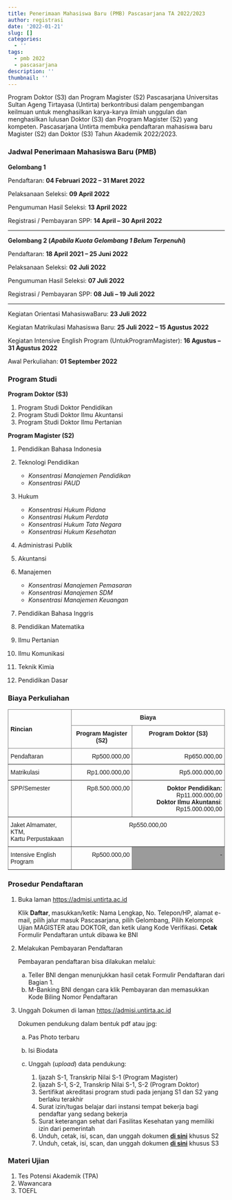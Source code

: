```yaml
---
title: Penerimaan Mahasiswa Baru (PMB) Pascasarjana TA 2022/2023
author: registrasi
date: '2022-01-21'
slug: []
categories:
  - ''
tags:
  - pmb 2022
  - pascasarjana
description: ''
thumbnail: ''
---
```


Program Doktor (S3) dan Program Magister (S2) Pascasarjana Universitas Sultan Ageng Tirtayasa (Untirta) berkontribusi dalam pengembangan keilmuan untuk menghasilkan karya-karya ilmiah unggulan dan menghasilkan lulusan Doktor (S3) dan Program Magister (S2) yang kompeten. Pascasarjana Untirta membuka pendaftaran mahasiswa baru Magister (S2) dan Doktor (S3) Tahun Akademik 2022/2023.

### Jadwal Penerimaan Mahasiswa Baru (PMB)

**Gelombang 1**

Pendaftaran: **04 Februari 2022 -- 31 Maret 2022**

Pelaksanaan Seleksi: **09 April 2022**

Pengumuman Hasil Seleksi: **13 April 2022**

Registrasi / Pembayaran SPP: **14 April -- 30 April 2022**

------------------------------------------------------------------------

**Gelombang 2 (*Apabila Kuota Gelombang 1 Belum Terpenuhi*)**

Pendaftaran: **18 April 2021 -- 25 Juni 2022**

Pelaksanaan Seleksi: **02 Juli 2022**

Pengumuman Hasil Seleksi: **07 Juli 2022**

Registrasi / Pembayaran SPP: **08 Juli -- 19 Juli 2022**

------------------------------------------------------------------------

Kegiatan Orientasi MahasiswaBaru: **23 Juli 2022**

Kegiatan Matrikulasi Mahasiswa Baru: **25 Juli 2022 -- 15 Agustus 2022**

Kegiatan Intensive English Program (UntukProgramMagister): **16 Agustus -- 31 Agustus 2022**

Awal Perkuliahan: **01 September 2022**

### Program Studi

**Program Doktor (S3)**

1.  Program Studi Doktor Pendidikan
2.  Program Studi Doktor Ilmu Akuntansi
3.  Program Studi Doktor Ilmu Pertanian

**Program Magister (S2)**

1.  Pendidikan Bahasa Indonesia

2.  Teknologi Pendidikan

    -   *Konsentrasi Manajemen Pendidikan*
    -   *Konsentrasi PAUD*

3.  Hukum

    -   *Konsentrasi Hukum Pidana*
    -   *Konsentrasi Hukum Perdata*
    -   *Konsentrasi Hukum Tata Negara*
    -   *Konsentrasi Hukum Kesehatan*

4.  Administrasi Publik

5.  Akuntansi

6.  Manajemen

    -   *Konsentrasi Manajemen Pemasaran*
    -   *Konsentrasi Manajemen SDM*
    -   *Konsentrasi Manajemen Keuangan*

7.  Pendidikan Bahasa Inggris

8.  Pendidikan Matematika

9.  Ilmu Pertanian

10. Ilmu Komunikasi

11. Teknik Kimia

12. Pendidikan Dasar

### Biaya Perkuliahan

```{=html}
<style type="text/css">
.tg  {border-collapse:collapse;border-spacing:0;}
.tg td{border-color:black;border-style:solid;border-width:1px;font-family:Arial, sans-serif;font-size:14px;
  overflow:hidden;padding:10px 5px;word-break:normal;}
.tg th{border-color:black;border-style:solid;border-width:1px;font-family:Arial, sans-serif;font-size:14px;
  font-weight:normal;overflow:hidden;padding:10px 5px;word-break:normal;}
.tg .tg-2z6x{background-color:#9b9b9b;border-color:inherit;text-align:right;vertical-align:top}
.tg .tg-c3ow{border-color:inherit;text-align:center;vertical-align:top}
.tg .tg-g7sd{border-color:inherit;font-weight:bold;text-align:left;vertical-align:middle}
.tg .tg-7btt{border-color:inherit;font-weight:bold;text-align:center;vertical-align:top}
.tg .tg-0pky{border-color:inherit;text-align:left;vertical-align:top}
.tg .tg-dvpl{border-color:inherit;text-align:right;vertical-align:top}
</style>
<table class="tg">
<thead>
  <tr>
    <th class="tg-g7sd" rowspan="2">Rincian</th>
    <th class="tg-7btt" colspan="2">Biaya</th>
  </tr>
  <tr>
    <th class="tg-7btt">Program Magister (S2)</th>
    <th class="tg-7btt">Program Doktor (S3)</th>
  </tr>
</thead>
<tbody>
  <tr>
    <td class="tg-0pky">Pendaftaran</td>
    <td class="tg-dvpl">Rp500.000,00</td>
    <td class="tg-dvpl">Rp650.000,00</td>
  </tr>
  <tr>
    <td class="tg-0pky">Matrikulasi</td>
    <td class="tg-dvpl">Rp1.000.000,00</td>
    <td class="tg-dvpl">Rp5.000.000,00</td>
  </tr>
  <tr>
    <td class="tg-0pky">SPP/Semester</td>
    <td class="tg-dvpl">Rp8.500.000,00</td>
    <td class="tg-dvpl"><span style="font-weight:bold">Doktor Pendidikan:</span> Rp11.000.000,00<br><span style="font-weight:bold">Doktor Ilmu Akuntansi</span>: Rp15.000.000,00</td>
  </tr>
  <tr>
    <td class="tg-0pky">Jaket Almamater, KTM,<br>Kartu Perpustakaan</td>
    <td class="tg-c3ow" colspan="2">Rp550.000,00</td>
  </tr>
  <tr>
    <td class="tg-0pky">Intensive English Program</td>
    <td class="tg-dvpl">Rp500.000,00</td>
    <td class="tg-2z6x">-</td>
  </tr>
</tbody>
</table>
```
### Prosedur Pendaftaran

1.  Buka laman <https://admisi.untirta.ac.id>

    Klik **Daftar**, masukkan/ketik: Nama Lengkap, No. Telepon/HP, alamat e-mail, pilih jalur masuk Pascasarjana, pilih Gelombang, Pilih Kelompok Ujian MAGISTER atau DOKTOR, dan ketik ulang Kode Verifikasi. **Cetak** Formulir Pendaftaran untuk dibawa ke BNI

2.  Melakukan Pembayaran Pendaftaran

    Pembayaran pendaftaran bisa dilakukan melalui:

    a.  Teller BNI dengan menunjukkan hasil cetak Formulir Pendaftaran dari Bagian 1.
    b.  M-Banking BNI dengan cara klik Pembayaran dan memasukkan Kode Biling Nomor Pendaftaran

3.  Unggah Dokumen di laman <https://admisi.untirta.ac.id>

    Dokumen pendukung dalam bentuk pdf atau jpg:

    a.  Pas Photo terbaru

    b.  Isi Biodata

    c.  Unggah (*upload*) data pendukung:

        1.  Ijazah S-1, Transkrip Nilai S-1 (Program Magister)
        2.  Ijazah S-1, S-2, Transkrip Nilai S-1, S-2 (Program Doktor)
        3.  Sertifikat akreditasi program studi pada jenjang S1 dan S2 yang berlaku terakhir
        4.  Surat izin/tugas belajar dari instansi tempat bekerja bagi pendaftar yang sedang bekerja
        5.  Surat keterangan sehat dari Fasilitas Kesehatan yang memiliki izin dari pemerintah
        6.  Unduh, cetak, isi, scan, dan unggah dokumen [**di sini**](https://drive.google.com/file/d/1_uH_GS-4tKLkoZodWsIoB1WCt9ncmbOK/view?usp=sharing){target="_blank"} khusus S2
        7.  Unduh, cetak, isi, scan, dan unggah dokumen [**di sini**](https://drive.google.com/file/d/1_ZoV1c57HOlYCIxCgLE-WJSNpwvRX3Zo/view?usp=sharing){target="_blank"} khusus S3

### Materi Ujian

1.  Tes Potensi Akademik (TPA)
2.  Wawancara
3.  TOEFL
